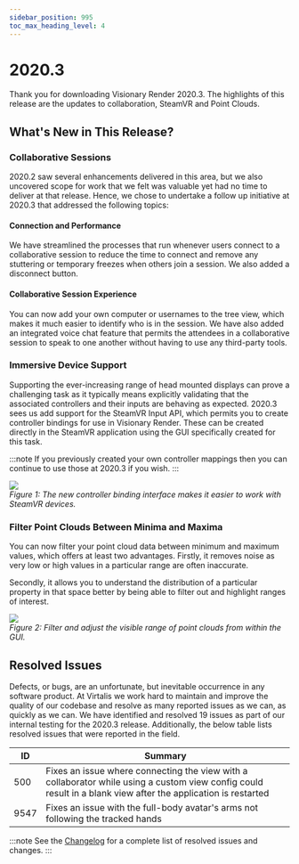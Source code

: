 ```yaml
---
sidebar_position: 995
toc_max_heading_level: 4
---
```


# 2020.3

Thank you for downloading Visionary Render 2020.3. The highlights of this release are the updates to collaboration, SteamVR and Point Clouds.

## What's New in This Release?

### Collaborative Sessions

2020.2 saw several enhancements delivered in this area, but we also uncovered scope for work that we felt was valuable yet had no time to deliver at that release. Hence, we chose to undertake a follow up initiative at 2020.3 that addressed the following topics:

#### Connection and Performance

We have streamlined the processes that run whenever users connect to a collaborative session to reduce the time to connect and remove any stuttering or temporary freezes when others join a session. We also added a disconnect button.

#### Collaborative Session Experience

You can now add your own computer or usernames to the tree view, which makes it much easier to identify who is in the session. We have also added an integrated voice chat feature that permits the attendees in a collaborative session to speak to one another without having to use any third-party tools.

### Immersive Device Support

Supporting the ever-increasing range of head mounted displays can prove a challenging task as it typically means explicitly validating that the associated controllers and their inputs are behaving as expected. 2020.3 sees us add support for the SteamVR Input API, which permits you to create controller bindings for use in Visionary Render. These can be created directly in the SteamVR application using the GUI specifically created for this task.

:::note
If you previously created your own controller mappings then you can continue to use those at 2020.3 if you wish.
:::

![](/img/release-notes/visionary-render/2020.3-1.png)
<br/>*Figure 1: The new controller binding interface makes it easier to work with SteamVR devices.*

### Filter Point Clouds Between Minima and Maxima

You can now filter your point cloud data between minimum and maximum values, which offers at least two advantages. Firstly, it removes noise as very low or high values in a particular range are often inaccurate.

Secondly, it allows you to understand the distribution of a particular property in that space better by being able to filter out and highlight ranges of interest.

![](/img/release-notes/visionary-render/2020.3-2.png)
<br/>*Figure 2: Filter and adjust the visible range of point clouds from within the GUI.*

## Resolved Issues

Defects, or bugs, are an unfortunate, but inevitable occurrence in any software product. At Virtalis we work hard to maintain and improve the quality of our codebase and resolve as many reported issues as we can, as quickly as we can. We have identified and resolved 19 issues as part of our internal testing for the 2020.3 release. Additionally, the below table lists resolved issues that were reported in the field.

| ID | Summary |
|---|---|
| 500 | Fixes an issue where connecting the view with a collaborator while using a custom view config could result in a blank view after the application is restarted |
| 9547 | Fixes an issue with the full-body avatar's arms not following the tracked hands |

:::note
See the [Changelog](../../changelogs/visionary-render#20203) for a complete list of resolved issues and changes.
:::
